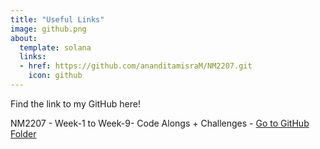 ```yaml
---
title: "Useful Links"
image: github.png
about:
  template: solana
  links: 
  - href: https://github.com/ananditamisraM/NM2207.git
    icon: github
---
```


Find the link to my GitHub here!

NM2207
- Week-1 to Week-9- Code Alongs + Challenges
- [Go to GitHub Folder](https://github.com/ananditamisraM/NM2207.git) 